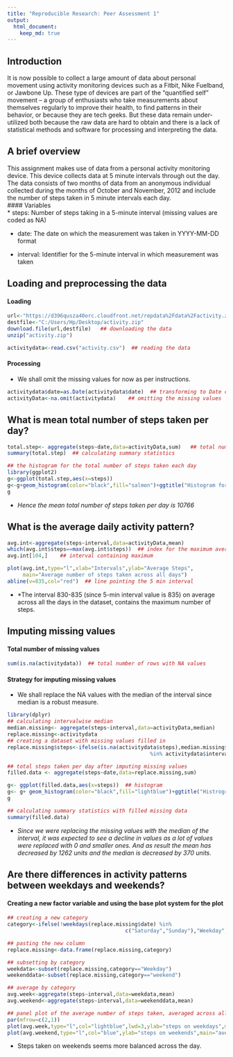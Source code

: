 ```yaml
---
title: "Reproducible Research: Peer Assessment 1"
output: 
  html_document:
    keep_md: true
---
```


## Introduction  
It is now possible to collect a large amount of data about personal movement using activity monitoring devices such as a Fitbit, Nike Fuelband, or Jawbone Up. These type of devices are part of the “quantified self” movement – a group of enthusiasts who take measurements about themselves regularly to improve their health, to find patterns in their behavior, or because they are tech geeks. But these data remain under-utilized both because the raw data are hard to obtain and there is a lack of statistical methods and software for processing and interpreting the data.  

## A brief overview  
This assignment makes use of data from a personal activity monitoring device. This device collects data at 5 minute intervals through out the day. The data consists of two months of data from an anonymous individual collected during the months of October and November, 2012 and include the number of steps taken in 5 minute intervals each day.  
#### Variables  
* steps: Number of steps taking in a 5-minute interval (missing values are coded as \color{red}{\verb|NA|}NA)  

* date: The date on which the measurement was taken in YYYY-MM-DD format   

* interval: Identifier for the 5-minute interval in which measurement was taken   

## Loading and preprocessing the data  
#### Loading  

```r
url<-"https://d396qusza40orc.cloudfront.net/repdata%2Fdata%2Factivity.zip"
destfile<-"C:/Users/Hp/Desktop/activity.zip"
download.file(url,destfile)   ## downloading the data
unzip("activity.zip")

activitydata<-read.csv("activity.csv")  ## reading the data

```

#### Processing  
* We shall omit the missing values for now as per instructions.  

```r
activitydata$date=as.Date(activitydata$date)  ## transforming to Date class 
activityData<-na.omit(activitydata)    ## omitting the missing values
```

## What is mean total number of steps taken per day?  

```r
total.step<- aggregate(steps~date,data=activityData,sum)   ## total number of steps per day
summary(total.step)  ## calculating summary statistics

## the histogram for the total number of steps taken each day
library(ggplot2)
g<-ggplot(total.step,aes(x=steps))
g<-g+geom_histogram(color="black",fill="salmon")+ggtitle("Histogram for total steps per day")
g
```

* *Hence the mean total number of steps taken per day is 10766*  

## What is the average daily activity pattern?  

```r
avg.int<-aggregate(steps~interval,data=activityData,mean)
which(avg.int$steps==max(avg.int$steps))  ## index for the maximum average steps
avg.int[104,]    ## interval containing maximum 

plot(avg.int,type="l",xlab="Intervals",ylab="Average Steps",
     main="Average number of steps taken across all days")
abline(v=835,col="red")  ## line pointing the 5 min interval 
```

* *The interval 830-835 (since 5-min interval value is 835) on average across all the days in the dataset, contains the maximum number of steps.  

## Imputing missing values  

#### Total number of missing values  
```r
sum(is.na(activitydata))  ## total number of rows with NA values
```

#### Strategy for imputing missing values  
* We shall replace the NA values with the median of the interval since median is a robust measure.  

```r
library(dplyr)
## calculating intervalwise median
median.missing<- aggregate(steps~interval,data=activityData,median)
replace.missing<-activitydata 
## creating a dataset with missing values filled in
replace.missing$steps<-ifelse(is.na(activitydata$steps),median.missing$steps[median.missing$interval 
                                              %in% activitydata$interval],activitydata$steps)

## total steps taken per day after imputing missing values
filled.data <- aggregate(steps~date,data=replace.missing,sum)

g<- ggplot(filled.data,aes(x=steps))  ## histogram
g<- g+ geom_histogram(color="black",fill="lightblue")+ggtitle("Histrogram of total steps per day")
g

## calculating summary statistics with filled missing data
summary(filled.data)
```

* *Since we were replacing the missing values with the median of the interval, it was expected to see a decline in values as a lot of values were replaced with 0 and smaller ones. And as result the mean has decreased by 1262 units and the median is decreased by 370 units.*  


## Are there differences in activity patterns between weekdays and weekends?  

#### Creating a new factor variable and using the base plot system for the plot  

```r
## creating a new category
category<-ifelse(!weekdays(replace.missing$date) %in% 
                                      c("Saturday","Sunday"),"Weekday","weekend")

## pasting the new column
replace.missing<-data.frame(replace.missing,category)

## subsetting by category
weekdata<-subset(replace.missing,category=="Weekday")
weekenddata<-subset(replace.missing,category=="weekend")

## average by category
avg.week<-aggregate(steps~interval,data=weekdata,mean)
avg.weekend<-aggregate(steps~interval,data=weekenddata,mean)

## panel plot of the average number of steps taken, averaged across all weekday days or weekend days
par(mfrow=c(2,1))
plot(avg.week,type="l",col="lightblue",lwd=3,ylab="steps on weekdays",main="average steps on weekdays")
plot(avg.weekend,type="l",col="blue",ylab="steps on weekends",main="average steps on weekends")

```

* Steps taken on weekends seems more balanced across the day.  
